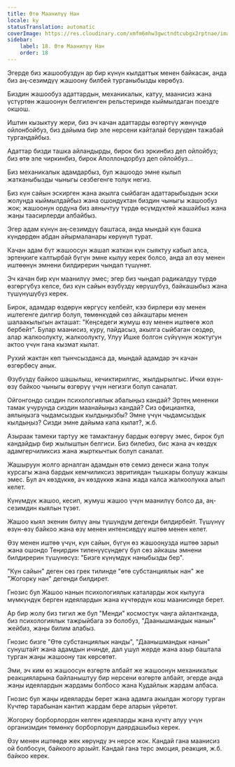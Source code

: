 ```yaml
---
title: Өтө Маанилүү Нан
locale: ky
statusTranslation: automatic
coverImage: https://res.cloudinary.com/xmfm6mhw3gwctndtcubgx2rptnae/image/upload/v1740468922/small_cover_tratado_de_psicologia_revolucionaria_a4c0dca4e0.webp
sidebar:
    label: 18. Өтө Маанилүү Нан
    order: 18
---
```

Эгерде биз жашообуздун ар бир күнүн кылдаттык менен байкасак, анда биз аң-сезимдүү жашоону билбей турганыбызды көрөбүз.

Биздин жашообуз адаттардын, механикалык, катуу, маанисиз жана үстүртөн жашоонун белгиленген рельстеринде кыймылдаган поездге окшош.

Иштин кызыктуу жери, биз эч качан адаттарды өзгөртүү жөнүндө ойлонбойбуз, биз дайыма бир эле нерсени кайталай берүүдөн тажабай тургандайбыз.

Адаттар бизди ташка айландырды, бирок биз эркинбиз деп ойлойбуз; биз өтө эле чиркинбиз, бирок Аполлондорбуз деп ойлойбуз...

Биз механикалык адамдарбыз, бул жашоодо эмне кылып жатканыбызды чыныгы сезбегенге толук негиз.

Биз күн сайын эскирген жана акылга сыйбаган адаттарыбыздын эски жолунда кыймылдайбыз жана ошондуктан биздин чыныгы жашообуз жок; жашоонун ордуна биз аянычтуу түрдө өсүмдүктөй жашайбыз жана жаңы таасирлерди албайбыз.

Эгер адам күнүн аң-сезимдүү баштаса, анда мындай күн башка күндөрдөн абдан айырмаланары көрүнүп турат.

Качан адам бүт жашоосун жашап жаткан күн сыяктуу кабыл алса, эртеңкиге калтырбай бүгүн эмне кылуу керек болсо, анда ал өзү менен иштөөнүн эмнени билдирерин чындап түшүнөт.

Эч качан бир күн маанилүү эмес; эгер биз чындап радикалдуу түрдө өзгөргүбүз келсе, биз күн сайын өзүбүздү көрүшүбүз, байкашыбыз жана түшүнүшүбүз керек.

Бирок, адамдар өздөрүн көргүсү келбейт, кээ бирлери өзү менен иштегенге дилгир болуп, төмөнкүдөй сөз айкаштары менен шалаакылыгын акташат: "Кеңседеги жумуш өзү менен иштөөгө жол бербейт". Булар маанисиз, куру, пайдасыз, акылга сыйбаган сөздөр, алар жалкоолукту, жалкоолукту, Улуу Ишке болгон сүйүүнүн жоктугун актоо үчүн гана кызмат кылат.

Рухий жактан көп тынчсызданса да, мындай адамдар эч качан өзгөрбөсү анык.

Өзүбүздү байкоо шашылыш, кечиктирилгис, жылдырылгыс. Ички өзүн-өзү байкоо чыныгы өзгөрүү үчүн негизги болуп саналат.

Ойгонгондо сиздин психологиялык абалыңыз кандай? Эртең мененки тамак учурунда сиздин маанайыңыз кандай? Сиз официантка, аялыңызга чыдамсыздык кылдыңызбы? Эмне үчүн чыдамсыздык кылдыңыз? Сизди эмне дайыма капа кылат?, ж.б.

Азыраак тамеки тартуу же тамактануу бардык өзгөрүү эмес, бирок бул кандайдыр бир жылыштын белгиси. Биз билебиз, бис жана ач көздүк адамгерчиликсиз жана жырткычтык болуп саналат.

Жашыруун жолго арналган адамдын өтө семиз денеси жана толук курсагы жана бардык кемчиликсиз эвритиядан тышкары болушу жакшы эмес. Бул ач көздүккө, ач көздүккө жана жада калса жалкоолукка алып келет.

Күнүмдүк жашоо, кесип, жумуш жашоо үчүн маанилүү болсо да, аң-сезимдин кыялын түзөт.

Жашоо кыял экенин билүү аны түшүндүм дегенди билдирбейт. Түшүнүү өзүн-өзү байкоо жана өзү менен интенсивдүү иштөө менен келет.

Өзү менен иштөө үчүн, күн сайын, бүгүн өз жашооңузда иштөө зарыл жана ошондо Теңирдин тиленүүсүндөгү бул сөз айкашы эмнени билдирерин түшүнөсүз: "Бизге күнүмдүк наныбызды бер".

"Күн сайын" деген сөз грек тилинде "өтө субстанциялык нан" же "Жогорку нан" дегенди билдирет.

Гнозис бул Жашоо нанын психологиялык каталарды жок кылууга мүмкүндүк берген идеялардын жана күчтөрдүн кош маанисинде берет.

Ар бир жолу биз тигил же бул "Менди" космостук чаңга айлантканда, биз психологиялык тажрыйбага ээ болобуз, "Даанышмандык нанын" жейбиз, жаңы билим алабыз.

Гнозис бизге "Өтө субстанциялык нанды", "Даанышмандык нанын" сунуштайт жана адамдын ичинде, дал ушул жерде жана азыр баштала турган жаңы жашоону так көрсөтөт.

Эми, эч ким өз жашоосун өзгөртө албайт же жашоонун механикалык реакцияларына байланыштуу бир нерсени өзгөртө албайт, эгерде анда жаңы идеялардын жардамы болбосо жана Кудайлык жардам албаса.

Гнозис бул жаңы идеяларды берет жана адамга акылдан жогору турган Күчтөр тарабынан кантип жардам бере аларын үйрөтөт.

Жогорку борборлордон келген идеяларды жана күчтү алуу үчүн организмдин төмөнкү борборлорун даярдашыбыз керек.

Өзү менен иштөөдө жек көрүндү эч нерсе жок. Кандай гана маанисиз ой болбосун, байкоого арзыйт. Кандай гана терс эмоция, реакция, ж.б. байкоо керек.

